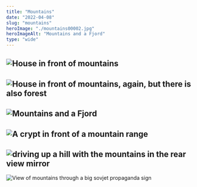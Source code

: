 ```yaml
---
title: "Mountains"
date: "2022-04-08"
slug: "mountains"
heroImage: "./mountains00002.jpg"
heroImageAlt: "Mountains and a Fjord"
type: "wide"
---
```


![House in front of mountains](mountains00007.jpg)
---
![House in front of mountains, again, but there is also forest](mountains00002.jpg)
---
![Mountains and a Fjord](mountains00001.jpg)
---
![A crypt in front of a mountain range](mountains00004.jpg)
---
![driving up a hill with the mountains in the rear view mirror](mountains00005.jpg)
---
![View of mountains through a big sovjet propaganda sign](mountains00003.jpg)